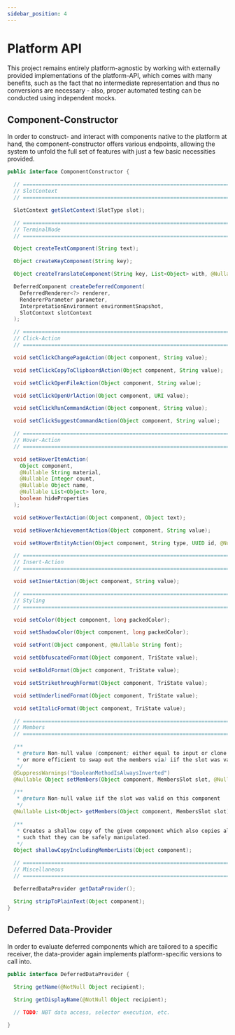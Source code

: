 ```yaml
---
sidebar_position: 4
---
```


# Platform API

This project remains entirely platform-agnostic by working with externally provided implementations of
the platform-API, which comes with many benefits, such as the fact that no intermediate representation
and thus no conversions are necessary - also, proper automated testing can be conducted using independent
mocks.

## Component-Constructor

In order to construct- and interact with components native to the platform at hand, the
component-constructor offers various endpoints, allowing the system to unfold the full
set of features with just a few basic necessities provided.

```java
public interface ComponentConstructor {

  // ================================================================================
  // SlotContext
  // ================================================================================

  SlotContext getSlotContext(SlotType slot);

  // ================================================================================
  // TerminalNode
  // ================================================================================

  Object createTextComponent(String text);

  Object createKeyComponent(String key);

  Object createTranslateComponent(String key, List<Object> with, @Nullable String fallback);

  DeferredComponent createDeferredComponent(
    DeferredRenderer<?> renderer,
    RendererParameter parameter,
    InterpretationEnvironment environmentSnapshot,
    SlotContext slotContext
  );

  // ================================================================================
  // Click-Action
  // ================================================================================

  void setClickChangePageAction(Object component, String value);

  void setClickCopyToClipboardAction(Object component, String value);

  void setClickOpenFileAction(Object component, String value);

  void setClickOpenUrlAction(Object component, URI value);

  void setClickRunCommandAction(Object component, String value);

  void setClickSuggestCommandAction(Object component, String value);

  // ================================================================================
  // Hover-Action
  // ================================================================================

  void setHoverItemAction(
    Object component,
    @Nullable String material,
    @Nullable Integer count,
    @Nullable Object name,
    @Nullable List<Object> lore,
    boolean hideProperties
  );

  void setHoverTextAction(Object component, Object text);

  void setHoverAchievementAction(Object component, String value);

  void setHoverEntityAction(Object component, String type, UUID id, @Nullable Object name);

  // ================================================================================
  // Insert-Action
  // ================================================================================

  void setInsertAction(Object component, String value);

  // ================================================================================
  // Styling
  // ================================================================================

  void setColor(Object component, long packedColor);

  void setShadowColor(Object component, long packedColor);

  void setFont(Object component, @Nullable String font);

  void setObfuscatedFormat(Object component, TriState value);

  void setBoldFormat(Object component, TriState value);

  void setStrikethroughFormat(Object component, TriState value);

  void setUnderlinedFormat(Object component, TriState value);

  void setItalicFormat(Object component, TriState value);

  // ================================================================================
  // Members
  // ================================================================================

  /**
   * @return Non-null value (component; either equal to input or clone if that was necessary
   * or more efficient to swap out the members via) iif the slot was valid on this component
   */
  @SuppressWarnings("BooleanMethodIsAlwaysInverted")
  @Nullable Object setMembers(Object component, MembersSlot slot, @Nullable List<Object> children);

  /**
   * @return Non-null value iif the slot was valid on this component
   */
  @Nullable List<Object> getMembers(Object component, MembersSlot slot);

  /**
   * Creates a shallow copy of the given component which also copies all member-lists
   * such that they can be safely manipulated.
   */
  Object shallowCopyIncludingMemberLists(Object component);

  // ================================================================================
  // Miscellaneous
  // ================================================================================

  DeferredDataProvider getDataProvider();

  String stripToPlainText(Object component);
}
```

## Deferred Data-Provider

In order to evaluate deferred components which are tailored to a specific receiver, the
data-provider again implements platform-specific versions to call into.

```java
public interface DeferredDataProvider {

  String getName(@NotNull Object recipient);

  String getDisplayName(@NotNull Object recipient);

  // TODO: NBT data access, selector execution, etc.

}
```